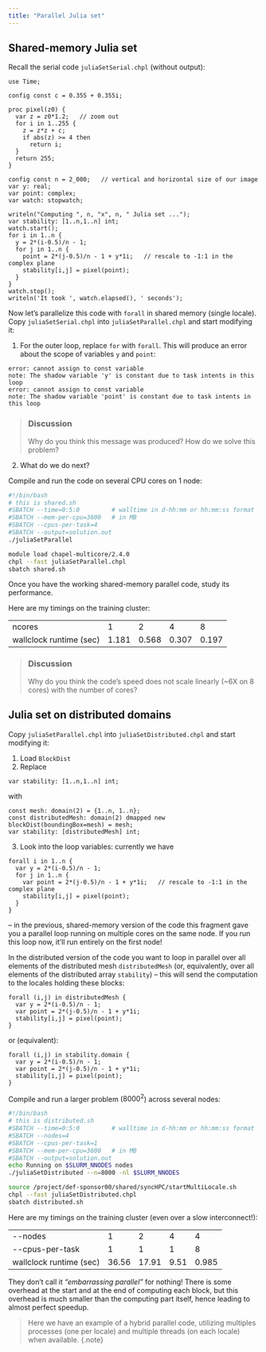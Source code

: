 ```yaml
---
title: "Parallel Julia set"
---
```


## Shared-memory Julia set

Recall the serial code `juliaSetSerial.chpl` (without output):

```chpl
use Time;

config const c = 0.355 + 0.355i;

proc pixel(z0) {
  var z = z0*1.2;   // zoom out
  for i in 1..255 {
    z = z*z + c;
    if abs(z) >= 4 then
      return i;
  }
  return 255;
}

config const n = 2_000;   // vertical and horizontal size of our image
var y: real;
var point: complex;
var watch: stopwatch;

writeln("Computing ", n, "x", n, " Julia set ...");
var stability: [1..n,1..n] int;
watch.start();
for i in 1..n {
  y = 2*(i-0.5)/n - 1;
  for j in 1..n {
    point = 2*(j-0.5)/n - 1 + y*1i;   // rescale to -1:1 in the complex plane
    stability[i,j] = pixel(point);
  }
}
watch.stop();
writeln('It took ', watch.elapsed(), ' seconds');
```

Now let's parallelize this code with `forall` in shared memory (single locale). Copy `juliaSetSerial.chpl`
into `juliaSetParallel.chpl` and start modifying it:

1. For the outer loop, replace `for` with `forall`. This will produce an error about the scope of variables
   `y` and `point`:

```output
error: cannot assign to const variable
note: The shadow variable 'y' is constant due to task intents in this loop
error: cannot assign to const variable
note: The shadow variable 'point' is constant due to task intents in this loop
```

> ### Discussion
> Why do you think this message was produced? How do we solve this problem?

2. What do we do next?

Compile and run the code on several CPU cores on 1 node:

```sh
#!/bin/bash
# this is shared.sh
#SBATCH --time=0:5:0         # walltime in d-hh:mm or hh:mm:ss format
#SBATCH --mem-per-cpu=3600   # in MB
#SBATCH --cpus-per-task=4
#SBATCH --output=solution.out
./juliaSetParallel
```
```sh
module load chapel-multicore/2.4.0
chpl --fast juliaSetParallel.chpl
sbatch shared.sh
```

Once you have the working shared-memory parallel code, study its performance.

Here are my timings on the training cluster:

|   |   |   |   |   |
|---|---|---|---|---|
| ncores | 1 | 2 | 4 | 8 |
| wallclock runtime (sec) | 1.181 | 0.568 | 0.307 | 0.197 |

> ### Discussion
> Why do you think the code's speed does not scale linearly (~6X on 8 cores) with the number of cores?

## Julia set on distributed domains

Copy `juliaSetParallel.chpl` into `juliaSetDistributed.chpl` and start modifying it:

1. Load `BlockDist`
2. Replace
```chpl
var stability: [1..n,1..n] int;
```
with
```chpl
const mesh: domain(2) = {1..n, 1..n};
const distributedMesh: domain(2) dmapped new blockDist(boundingBox=mesh) = mesh;
var stability: [distributedMesh] int;
```
3. Look into the loop variables: currently we have

```chpl
forall i in 1..n {
  var y = 2*(i-0.5)/n - 1;
  for j in 1..n {
    var point = 2*(j-0.5)/n - 1 + y*1i;   // rescale to -1:1 in the complex plane
    stability[i,j] = pixel(point);
  }
}
```

-- in the previous, shared-memory version of the code this fragment gave you a parallel loop running on
multiple cores on the same node. If you run this loop now, it'll run entirely on the first node!

In the distributed version of the code you want to loop in parallel over all elements of the distributed mesh
`distributedMesh` (or, equivalently, over all elements of the distributed array `stability`) -- this will send
the computation to the locales holding these blocks:

```chpl
forall (i,j) in distributedMesh {
  var y = 2*(i-0.5)/n - 1;
  var point = 2*(j-0.5)/n - 1 + y*1i;
  stability[i,j] = pixel(point);
}
```

or (equivalent):

```chpl
forall (i,j) in stability.domain {
  var y = 2*(i-0.5)/n - 1;
  var point = 2*(j-0.5)/n - 1 + y*1i;
  stability[i,j] = pixel(point);
}
```

Compile and run a larger problem ($8000^2$) across several nodes:

```sh
#!/bin/bash
# this is distributed.sh
#SBATCH --time=0:5:0         # walltime in d-hh:mm or hh:mm:ss format
#SBATCH --nodes=4
#SBATCH --cpus-per-task=1
#SBATCH --mem-per-cpu=3600   # in MB
#SBATCH --output=solution.out
echo Running on $SLURM_NNODES nodes
./juliaSetDistributed --n=8000 -nl $SLURM_NNODES
```
```sh
source /project/def-sponsor00/shared/syncHPC/startMultiLocale.sh
chpl --fast juliaSetDistributed.chpl
sbatch distributed.sh
```

Here are my timings on the training cluster (even over a slow interconnect!):

|   |   |   |   |   |
|---|---|---|---|---|
| -\-nodes | 1 | 2 | 4 | 4 |
| -\-cpus-per-task | 1 | 1 | 1 | 8 |
| wallclock runtime (sec) | 36.56 | 17.91 | 9.51 | 0.985 |

They don't call it *"embarrassing parallel"* for nothing! There is some overhead at the start and at the end
of computing each block, but this overhead is much smaller than the computing part itself, hence leading to
almost perfect speedup.

> Here we have an example of a hybrid parallel code, utilizing multiples processes (one per locale) and
> multiple threads (on each locale) when available.
{.note}
